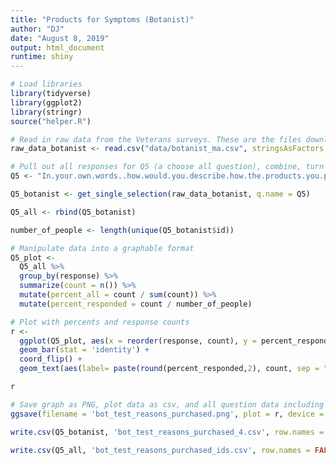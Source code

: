 ```yaml
---
title: "Products for Symptoms (Botanist)"
author: "DJ"
date: "August 8, 2019"
output: html_document
runtime: shiny
---
```


```r
# Load libraries
library(tidyverse)
library(ggplot2)
library(stringr)
source("helper.R")
```

```r
# Read in raw data from the Veterans surveys. These are the files downloaded from survey monkey saved as a .csv
raw_data_botanist <- read.csv("data/botanist_ma.csv", stringsAsFactors = FALSE)

```

```r
# Pull out all responses for Q5 (a choose all question), combine, turn into a tidy data format for further processing then determine 'question n'
Q5 <- "In.your.own.words..how.would.you.describe.how.the.products.you.purchased.make.you.feel."

Q5_botanist <- get_single_selection(raw_data_botanist, q.name = Q5)

Q5_all <- rbind(Q5_botanist)

number_of_people <- length(unique(Q5_botanist$id))
```

```r
# Manipulate data into a graphable format
Q5_plot <-
  Q5_all %>%
  group_by(response) %>%
  summarize(count = n()) %>%
  mutate(percent_all = count / sum(count)) %>%
  mutate(percent_responded = count / number_of_people)
```

```r
# Plot with percents and response counts
r <- 
  ggplot(Q5_plot, aes(x = reorder(response, count), y = percent_responded)) +
  geom_bar(stat = 'identity') +
  coord_flip() +
  geom_text(aes(label= paste(round(percent_responded,2), count, sep = "***")))

r
```

```r
# Save graph as PNG, plot data as csv, and all question data including response IDs as csv (save question n and N at end of plot file as "_x.x")
ggsave(filename = 'bot_test_reasons_purchased.png', plot = r, device = 'png')

write.csv(Q5_botanist, 'bot_test_reasons_purchased_4.csv', row.names = FALSE)

write.csv(Q5_all, 'bot_test_reasons_purchased_ids.csv', row.names = FALSE)
```
